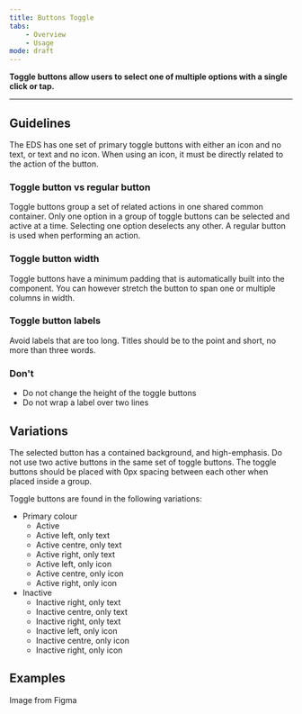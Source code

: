 ```yaml
---
title: Buttons Toggle
tabs:
    - Overview
    - Usage
mode: draft
---
```


**Toggle buttons allow users to select one of multiple options with a single click or tap.**


***


## Guidelines

The EDS has one set of primary toggle buttons with either an icon and no text, or text and no icon. When using an icon, it must be directly related to the action of the button. 


### Toggle button vs regular button

Toggle buttons group a set of related actions in one shared common container. Only one option in a group of toggle buttons can be selected and active at a time. Selecting one option deselects any other. A regular button is used when performing an action.  


### Toggle button width

Toggle buttons have a minimum padding that is automatically built into the component. You can however stretch the button to span one or multiple columns in width.  


### Toggle button labels

Avoid labels that are too long. Titles should be to the point and short, no more than three words. 


### Don't

* Do not change the height of the toggle buttons 
* Do not wrap a label over two lines 


## Variations

The selected button has a contained background, and high-emphasis. Do not use two active buttons in the same set of toggle buttons. The toggle buttons should be placed with 0px spacing between each other when placed inside a group.  

Toggle buttons are found in the following variations: 

* Primary colour 
  * Active 
  * Active left, only text 
  * Active centre, only text 
  * Active right, only text 
  * Active left, only icon 
  * Active centre, only icon 
  * Active right, only icon 
* Inactive 
  * Inactive right, only text 
  * Inactive centre, only text 
  * Inactive right, only text 
  * Inactive left, only icon 
  * Inactive centre, only icon 
  * Inactive right, only icon 


## Examples

Image from Figma
